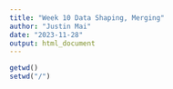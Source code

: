 ---
title: "Week 10 Data Shaping, Merging"
author: "Justin Mai"
date: "2023-11-28"
output: html_document
---

```{r}
getwd()
setwd("/")
```

